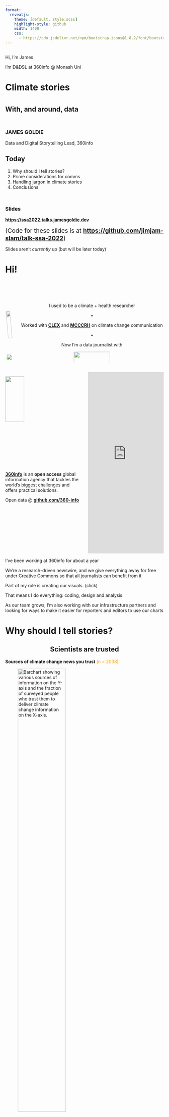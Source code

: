 ```yaml
---
format:
  revealjs: 
    theme: [default, style.scss]
    highlight-style: github
    width: 1400
    css:
      - https://cdn.jsdelivr.net/npm/bootstrap-icons@1.8.2/font/bootstrap-icons.css
---
```


## {.center}

::: {.notes}
Hi, I'm James

I'm D&DSL at 360info @ Monash Uni
:::

<h1 class="text-indigo-pink">Climate stories<h1>

<h2>With, and around, data</h2>

::: {style="margin-top:50px"}
### JAMES GOLDIE {.text-orange-gold}

Data and Digital Storytelling Lead, 360info
:::

## Today {.center}

1. Why should I tell stories?
2. Prime considerations for comms
3. Handling jargon in climate stories
4. Conclusions

::: {style="margin-top:50px"}
### Slides

[**https://ssa2022.talks.jamesgoldie.dev**](https://ssa2022.talks.jamesgoldie.dev)

[(Code for these slides is at [**https://github.com/jimjam-slam/talk-ssa-2022**](https://github.com/jimjam-slam/talk-datartathon-datavis-2022))]{style="font-size:1.2rem"}
:::

::: {.notes}
Slides aren't _currently_ up (but will be later today)
:::

# Hi! {.text-wash-black background="linear-gradient(45deg, #00aadd, #66dd00)"}

## {.text-lime-cyan}

::::: {.columns style="text-align:center;margin-top:50px;"}

:::: {.column width="50%" style="margin-top:50px"}
::: {.r-stack}
![](images/graduation.gif){.fragment .fade-in-then-semi-out fragment-index=1 style="width:70%;transform:rotate(-5deg);" fig-alt="A picture of me and my PhD supervisor, Lisa Alexander, at my graduation."}

![](images/mcccrh-zoom.png){.fragment .fade-in-then-semi-out fragment-index=2 style="transform:rotate(5deg);" fig-alt="A picture of me and MCCCRH staff members on Zoom."}

![](images/mcccrh.gif){.fragment .fade-in-then-semi-out fragment-index=3 style="transform:rotate(-1deg);" fig-alt="A picture of me and MCCCRH staff members on a work trip."}

![](images/mcccrh-projections.jpg){.fragment .fade-in-then-semi-out fragment-index=4 style="transform:rotate(1.5deg);" fig-alt="A picture of Graham Creed from the ABC presenting climate projections."}

![](images/mcccrh-7news.gif){.fragment .fade-in fragment-index=5 style="transform:rotate(-3.5deg);" fig-alt="A picture of Jane Bunn presenting statistics on shrinking winters."}
:::
::::

:::: {.column width="50%"  style="margin-top:25px"}
::: {.fragment fragment-index=1}
I used to be a climate + health researcher


:::
::: {.fragment fragment-index=2}
•

Worked with **[CLEX](https://climateextremes.org.au)** and **[MCCCRH](https://monash.edu/mcccrh)** on climate change communication
:::
::: {.fragment fragment-index=6}
•

<!-- Now a data journalist with **[360info.org](https://360info.org)!** -->

Now I'm a data journalist with

[![](images/360logo.svg){style="width:50%;"}](https://360info.org)
:::
::::

:::::

## {.center}

:::: {.columns}

:::{.column width="50%"}
[![](images/360logo.svg){style="width:50%;"}](https://360info.org)

**[360info](https://360info.org)** is an **open access** global information agency that tackles the world’s biggest challenges and offers practical solutions.

Open data @ [**github.com/360-info**](https://github.com/360-info)
:::

:::{.column .fragment width="50%"}
```{=html}
<iframe allow="fullscreen" style="border: none; width: 100%; height: 575px;" src="https://360info-electricitytransition.pages.dev/map"></iframe>
```
:::
::::

::: {.notes}
I've been working at 360info for about a year

We're a research-driven newswire, and we give everything away for free under Creative Commons so that all journalists can benefit from it

Part of my role is creating our visuals. (click)

That means I do everything: coding, design and analysis.

As our team grows, I'm also working with our infrastructure partners and looking for ways to make it easier for reporters and editors to use our charts
:::

# [Why should I]{.hl .hl-gold} tell stories? {.text-wash-black background="linear-gradient(45deg, #f37335, #fdc830)"}

## Scientists are trusted {.text-orange-gold .center style="text-align:center"}

**Sources of climate change news you trust** [(n = 2038)]{style="color:orange"}

![Barchart showing various sources of information on the Y-axis and the fraction of surveyed people who trust them to deliver climate change information on the X-axis.](/images/audience-trust-climate-change.png){style="width:60%;margin-left: auto; margin-right: auto;"}

::: {style="font-size:1.5rem"}
[<i class="bi bi-file-earmark-text-fill"></i> Park et al. (2022, p. 18)](https://apo.org.au/node/317946)
:::

::: {.notes}
Researchers are really trusted - much more so than other figures - in many fields.

This survey looked at who people trust for news about climate change. The standout source is researchers and scientists, trusted by half the audience.
:::

## The chart challenge {.text-orange-gold .center}

**\"Interpretation of graphical representations requires a relatively advanced skill set,** [and may therefore serve to distance some potential audiences.]{style="color:orange;"}

["Furthermore, [charts and graphs] lack the perceived realism of photographic images, potentially rendering them]{style="color:orange;"} **less memorable and less likely to be perceived as “truth.”**

::: {style="font-size:1.5rem; text-align: right;"}
[<i class="bi bi-file-earmark-text-fill"></i> Rebich-Hespanha (2014)](https://doi.org/10.1080/17524032.2014.983534)[, investigating the use of visuals in the media]{style="color: #999"}
:::

::: {.notes}
NOTES
:::

## {.center background-image="images/climate-stripes.png"}

:::{style="text-align: center; width: 70%; padding-left: 15%;"}
<h2 class="text-wash-white hl-black">But charts can break through</h2>
[<i class="bi bi-file-earmark-text-fill"></i> Climate Stripes by Ed Hawkins](https://showyourstripes.info){.hl-black .text-wash-white style="font-size:1.5rem; padding: 5px;"}
:::

:::{.notes}
This is an extreme example of Tufte's data-to-ink ideas

I'm not saying all charts should be like the climate stripes

But this chart serves a specific purpose really well
:::

## {.text-orange-gold .center style="text-align: center"}

[<i class="bi bi-file-earmark-text-fill"></i> Climate Stripes by Ed Hawkins (showyourstripes.info)](https://showyourstripes.info){style="font-size:1.25rem"}

:::{.panel-tabset style="transform: scale(0.75); transform-origin: top;"}

## Stripes

![Climate stripes in their original form](/images/climate-stripes.png)

## Stripes with labels

![Climate stripes with X axis labels](/images/climate-stripes-labelled.png)

## Bars

![Climate stripes as a barchart](/images/climate-stripes-bars.png)

## Bars with labels

![Climate stripes as a labelled barchart](/images/climate-stripes-bars-labelled.png)

:::

::: {.notes}
The original climate stripes were designed specifically for public consumption - to start conversations about climate change.

But as its popularity has grown, the uses of it have changed

The website offers variations with more complexity
:::

## {.center style="text-align:center"}

[As]{style="color:orange"} **researchers,** [you have the opportunity to]{style="color:orange"} **build social consensus** [for a]{style="color:orange"} **policy action**, [for]{style="color:orange"} **change** [or to just]{style="color:orange"} **help people understand**

[(It'll help you talk to your colleagues, too!)]{style="color: orange; font-size: smaller;"}

::: {.notes}
You can use visuals and stories to many ends - to change policies, to change behaviours, or just to help people understand the world.

Or to better talk to each other!
:::

# [Prime]{.hl .hl-purple style="color:white"} [considerations]{style="color: white;"} {background="linear-gradient(45deg, #4a00e0, #ff0099)"}

::: {.notes}
So let's talk about what you can do to make your stories heard

The most important considerations aren't just for climate change stories, or even just for data-driven visuals

This is general communication advice!
:::

## Who's your [audience?]{.hl} {.text-indigo-pink .center style="text-align:center"}

The public?

Audience at a university event?

Funders?

Peers/colleagues?

:::{style="padding-top: 50px;"}
What kind of **training** do they have?

What are they **interested in**?

How much **time** do they have?
:::

::: {.notes}
NOTES
:::

## What's your [purpose?]{.hl} {.text-indigo-pink .center style="text-align:center"}

Helping people evaluate a policy?

Changing individual behaviours?

Convincing your colleagues to change their analyses?

Convincing funders to 💰?

Advising people in an an emergency?<strong>*</strong>

[* do _not_ do this without specific training!]{style="font-size: 1.25rem;"}

::: {.notes}
This is your _why_. Why are you doing this?
:::

## What's the [point?]{.hl} {.text-indigo-pink .center style="text-align:center"}

Point ≠ purpose: it's the point for the _reader_

Avoid a "so what?" moment

::: {.notes}
My colleagues in journalism call this different things

The "Hey Martha"

The marmalade drop

The **purpose** is about what you want out of communicating;

The **point** is about finding something that will catch your audience's attention

In newsrooms, editors are trained to make sure this moment hits in the opening paragraph or two

Readers shouldn't be shrugging and saying "so what?"

This is really hard to evaluate when we're talking about our own work!

There is lots of work that is useful and important but that doesn't have an immediate angle.

Sometimes we need to get creative!
:::

## What does that mean for a visual? {.text-indigo-pink .center style="text-align:center"}

:::: {.columns}

::: {.column width="60%"}
![Jane Bunn presenting climate change messaging on 7news  ](/images/7news-timeseries.png)
:::

::: {.column width="40%"}
::: {.incremental style="text-align: left;"}
* ~~**Audience:** the public?~~
* **Audience:** evening news audience
* **Time**: about 7 seconds
* **Our purpose:** present evidence of climate change
* **Our point**: summer days warming up near you
:::
:::

::::

::: {.notes}
Here's an example of a time series from my last job, running during the weather segment in the evening news.

In this case, the graphics team took the graphic we supplied and remade it.

First question: who's our audience? We could just say the public, but let's be more specific and say that it's people watching the evening news.

That tells us a few more things: they don't have much time. About 7 seconds, and
they might be multi-tasking.

Our purpose here was to present evidence of climate change.

But that's not the _point_.

The point is that things are warming up close to home.
:::

## What does that mean for a visual? {.text-indigo-pink .center style="text-align:center"}

::::: {.columns}

:::: {.column width="60%"}
![Jane Bunn presenting climate change messaging on 7news](/images/7news-timeseries.png)
::::

:::: {.column width="40%"}
**Primary messages**

::: {.incremental style="text-align: left;"}
* Trend line up
* Getting warmer
:::

**Secondary messages**

::: {.incremental style="text-align: left;"}
* Year-to-year variability
* Length of data record
:::
::::
:::::

::: {.notes}
There're a lot of potential messages in this chart.

But the first things people see emphasise our point.

Everything else is secondary. If we're lucky, astute viewers might understand that the climate varies from year to year, or that we have a long, authoritative record here. 

These graphics were designed to be repeated each month; maybe people will pick these messages up with repeated views.

But the primary message is designed to be understood even if someone reads the headline and misses the chart.

Or if they just see the rising trend line and the orange background but miss everything else.
:::

##  {.text-indigo-pink .center style="text-align:center"}

::: {.notes}
In a broadcast TV graphic, the point is basically the whole thing!

This piece on the right is a longform scrollytelling piece.

You might be tempted to think that you have more time here

But the point is still important! People can and do close out of articles if the message doesn't land

Scrollytelling pieces often build a complex visual up piece-by-piece. That's important to help the reader understand.

But that doesn't mean they start the _story_ with the meaning of chart axes or colours.

The point emotionally invests viewers. Then you can add context to the point and explain the need to go complex.

_Then_ you can build a visual up.
:::

::::: {.columns}

:::: {.column width="50%"}
![](/images/mcccrh-7news.gif){alt="Screenshot of an ABC news story about climate change projections"}

::: {}
[Display time:]{style="color:blueviolet"}

**7-10 seconds**
:::
::::

:::: {.column width="50%"}
[![](/images/storylab-climatechange.png){alt="Screenshot of an ABC Story Lab article about climate change" style="width:39%"}](https://www.abc.net.au/news/2019-12-06/how-climate-change-has-impacted-your-life/11766018)

::: {}
[Reading time:]{style="color:blueviolet"}

**11 minutes** [(excluding graphics)]{style="color:blueviolet"}
:::
::::

:::::

# [Jargon in [climate stories]{.hl .hl-red}]{style="color:white"} { background="linear-gradient(45deg, #ed213a, #93291e)"}

::: {.notes}
Jargon is a topic that everyone knows they need to work on

I'm gonna cover it anyway!

Talking to different audiences is like switching from writing a blog post to writing a manuscript

It's really easy to assume that you already know how to do it
:::

## Relating climate to weather {.text-red-brown .center style="text-align: center"}

:::: {.columns}
::: {.column width="50%"}
**Jargon**

[daily maxima]{style="color:darkred"}

[maximum daily maximum]{style="color:darkred"}

[area-averaged temperature]{style="color:darkred"}
:::
::: {.column width="50%"}
**(Possible) alternative**

[daytime temperatures]{style="color:darkred"}

[hottest day]{style="color:darkred"}

[temperature across Australia]{style="color:darkred"}
:::
::::

::: {.notes}

"Climate is what we expect; weather is what we get"

A good chunk of physical climate is the patterns we see across time and the three dimensions of space

That means we have a lot of jargon for talking about spatial and temporal scales

This is a tricky dance: in some cases we can get away with an apparent loss of precision in our words, because of the context.

"Daytime temp" != "Maximum temperature", but audiences have been trained to relate the two. (So long as the difference isn't important to this application!)
:::

## Trickier jargon {.text-red-brown .center style="text-align: center"}

#### eg. extreme rainfall

::: {style="column-count: 2; color: darkred"}
Num. days ≥ fixed threshold

Num. days ≥ historical quantile

% total rain falling on those days

Rainiest 3-day stretch

Rainiest 5-day stretch

etc.
:::

::: {.notes}
This trade-off becomes more difficult as our statistics start to become indices.

There are many ways to characterise extreme rainfall:

The difference between these may not be important for your audience - it might be enough to say "there are more wet days" or "we're seeing more extreme rainfall"

But if our conclusion is sensitive to the choice of index, we could have a communication problem

The solution then might not be "use a very long compound noun or an acronym"; it may be "this story is more complex than we thought".

We need to ask ourselves about our purpose and our point again.
:::

# Conclusions {.text-black-white background="linear-gradient(45deg, #fff, #666)"}

## Your expertise is [trusted]{.hl} {.center style="text-align:center;"}

## Think about [audience,]{.hl} [purpose]{.hl} and [point]{.hl} {.center style="text-align:center;"}

## [Reduce]{.hl} jargon...<br>[but keep your aims in mind]{style="font-size: 2.5rem"}  {.center style="text-align:center;"}

::: {.notes}
NOTES
:::

# Thanks for listening!

Questions?

[<i class="bi bi-twitter"></i> **360info_global**](https://twitter.com/360info_global)

[<i class="bi bi-globe2"></i> **360info.org**](https://360info.org)

[<i class="bi bi-github"></i> **github.com/360-info**](https://github.com/360-info)